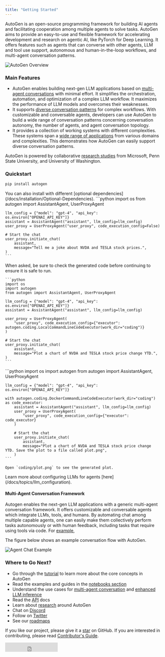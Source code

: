 ```yaml
---
title: "Getting Started"
---
```



AutoGen is an open-source programming framework for building AI agents and facilitating
cooperation among multiple agents to solve tasks. AutoGen aims to provide an easy-to-use
and flexible framework for accelerating development and research on agentic AI,
like PyTorch for Deep Learning. It offers features such as agents that can converse
with other agents, LLM and tool use support, autonomous and human-in-the-loop workflows,
and multi-agent conversation patterns.

![AutoGen Overview](/website/static/img/autogen_agentchat.webp)

### Main Features

- AutoGen enables building next-gen LLM applications based on [multi-agent
  conversations](/docs/Use-Cases/agent_chat) with minimal effort. It simplifies
  the orchestration, automation, and optimization of a complex LLM workflow. It
  maximizes the performance of LLM models and overcomes their weaknesses.
- It supports [diverse conversation
  patterns](/docs/Use-Cases/agent_chat#supporting-diverse-conversation-patterns)
  for complex workflows. With customizable and conversable agents, developers can
  use AutoGen to build a wide range of conversation patterns concerning
  conversation autonomy, the number of agents, and agent conversation topology.
- It provides a collection of working systems with different complexities. These
  systems span a [wide range of
  applications](/docs/Use-Cases/agent_chat#diverse-applications-implemented-with-autogen)
  from various domains and complexities. This demonstrates how AutoGen can
  easily support diverse conversation patterns.

AutoGen is powered by collaborative [research studies](/docs/Research) from
Microsoft, Penn State University, and University of Washington.

### Quickstart

```sh
pip install autogen
```
<Tip>
You can also install with different [optional dependencies](/docs/installation/Optional-Dependencies).
</Tip>
<Tabs>
  <Tab title="No code execution">
    ```python
    import os
    from autogen import AssistantAgent, UserProxyAgent

    llm_config = {"model": "gpt-4", "api_key": os.environ["OPENAI_API_KEY"]}
    assistant = AssistantAgent("assistant", llm_config=llm_config)
    user_proxy = UserProxyAgent("user_proxy", code_execution_config=False)

    # Start the chat
    user_proxy.initiate_chat(
        assistant,
        message="Tell me a joke about NVDA and TESLA stock prices.",
    )
    ```
  </Tab>
  
  <Tab title="Local execution">
    <Warning>
      When asked, be sure to check the generated code before continuing to ensure it is safe to run.
    </Warning>

    ```python
    import os
    import autogen
    from autogen import AssistantAgent, UserProxyAgent

    llm_config = {"model": "gpt-4", "api_key": os.environ["OPENAI_API_KEY"]}
    assistant = AssistantAgent("assistant", llm_config=llm_config)

    user_proxy = UserProxyAgent(
        "user_proxy", code_execution_config={"executor": autogen.coding.LocalCommandLineCodeExecutor(work_dir="coding")}
    )

    # Start the chat
    user_proxy.initiate_chat(
        assistant,
        message="Plot a chart of NVDA and TESLA stock price change YTD.",
    )
    ```
  </Tab>
  
  <Tab title="Docker execution">
    ```python
    import os
    import autogen
    from autogen import AssistantAgent, UserProxyAgent

    llm_config = {"model": "gpt-4", "api_key": os.environ["OPENAI_API_KEY"]}

    with autogen.coding.DockerCommandLineCodeExecutor(work_dir="coding") as code_executor:
        assistant = AssistantAgent("assistant", llm_config=llm_config)
        user_proxy = UserProxyAgent(
            "user_proxy", code_execution_config={"executor": code_executor}
        )

        # Start the chat
        user_proxy.initiate_chat(
            assistant,
            message="Plot a chart of NVDA and TESLA stock price change YTD. Save the plot to a file called plot.png",
        )
    ```

    Open `coding/plot.png` to see the generated plot.
  </Tab>
</Tabs>


<Tip>
Learn more about configuring LLMs for agents [here](/docs/topics/llm_configuration).
</Tip>

#### Multi-Agent Conversation Framework

Autogen enables the next-gen LLM applications with a generic multi-agent conversation framework. It offers customizable and conversable agents which integrate LLMs, tools, and humans.
By automating chat among multiple capable agents, one can easily make them collectively perform tasks autonomously or with human feedback, including tasks that require using tools via code. For [example](https://github.com/ag2ai/ag2/blob/main/test/twoagent.py),

The figure below shows an example conversation flow with AutoGen.

![Agent Chat Example](/website/static/img/chat_example.webp)

### Where to Go Next?

- Go through the [tutorial](/docs/tutorial/introduction) to learn more about the core concepts in AutoGen
- Read the examples and guides in the [notebooks section](/docs/notebooks)
- Understand the use cases for [multi-agent conversation](/docs/Use-Cases/agent_chat) and [enhanced LLM inference](/docs/Use-Cases/enhanced_inference)
- Read the [API](/docs/reference/agentchat/conversable_agent/) docs
- Learn about [research](/docs/Research) around AutoGen
- Chat on [Discord](https://aka.ms/autogen-dc)
- Follow on [Twitter](https://twitter.com/Chi_Wang_)
- See our [roadmaps](https://aka.ms/autogen-roadmap)

If you like our project, please give it a [star](https://github.com/ag2ai/ag2/stargazers) on GitHub. If you are interested in contributing, please read [Contributor's Guide](/docs/contributor-guide/contributing).

<iframe
  src="https://ghbtns.com/github-btn.html?user=ag2ai&amp;repo=autogen&amp;type=star&amp;count=true&amp;size=large"
  frameborder="0"
  scrolling="0"
  width="170"
  height="30"
  title="GitHub"
></iframe>
